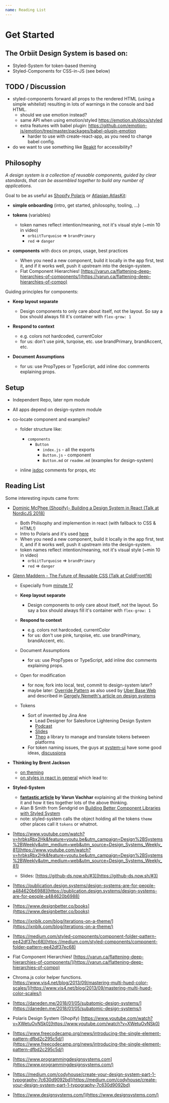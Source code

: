 ```yaml
---
name: Reading List
---
```


# Get Started

## The Orbiit Design System is based on:

- Styled-System for token-based theming
- Styled-Components for CSS-in-JS (see below)

## TODO / Discussion

- styled-components forward all props to the rendered HTML (using a simple whitelist) resulting in lots of warnings in the console and bad HTML.
  - should we use emotion instead?
  - same API when using emotion/styled https://emotion.sh/docs/styled
  - extra features with babel plugin: https://github.com/emotion-js/emotion/tree/master/packages/babel-plugin-emotion
    - harder to use with create-react-app, as you need to change babel config.
- do we want to use something like [Reakit](https://reakit.io/) for accessibility?

## Philosophy

_A design system is a collection of reusable components, guided by clear standards, that can be assembled together to build any number of applications._

Goal to be as useful as [Shopify Polaris](https://polaris.shopify.com/components/actions/button#navigation) or [Atlasian AtlasKit](https://atlaskit.atlassian.com/packages/core/button):

- **simple onboarding** (intro, get started, philosophy, tooling, ...)

- **tokens** (variables)

  - token names reflect intention/meaning, not it's visual style (~min 10 in video)
    - `orbiitTurquoise` => `brandPrimary`
    - `red` => `danger`

- **components** with docs on props, usage, best practices
  - When you need a new component, build it locally in the app first, test it, and if it works well, push it upstream into the design-system.
  - Flat Component Hierarchies! [https://varun.ca/flattening-deep-hierarchies-of-components/](https://varun.ca/flattening-deep-hierarchies-of-compo)

Guiding principles for components:

- **Keep layout separate**

  - Design components to only care about itself, not the layout. So say a box should always fill it's container with `flex-grow: 1`

- **Respond to context**

  - e.g. colors not hardcoded, currentColor
  - for us: don't use pink, turqoise, etc. use brandPrimary, brandAccent, etc.

- **Document Assumptions**
  - for us: use PropTypes or TypeScript, add inline doc comments explaining props.

## Setup

- Independent Repo, later npm module
- All apps depend on design-system module
- co-locate component and examples?

  - folder structure like:

    - `components`
      - `Button`
        - `index.js` - all the exports
        - `Button.js` - component
        - `Button.md` or `readme.md` (examples for design-system)

  - inline [jsdoc](https://jsdoc.app/) comments for props, etc

## Reading List

Some interesting inputs came form:

- [Dominic McPhee (Shopify)- Building a Design System in React (Talk at NordicJS 2018)](https://www.youtube.com/watch?v=XWetuOvNSk0)

  - Both Philisophy and implemention in react (with fallback to CSS & HTML!)
  - Intro to Polaris and it's used [here](https://polaris.shopify.com/components/get-started)
  - When you need a new component, build it locally in the app first, test it, and if it works well, push it upstream into the design-system.
  - token names reflect intention/meaning, not it's visual style (~min 10 in video)
    - `orbiitTurquoise` => `brandPrimary`
    - `red` => `danger`

- [Glenn Maddern - The Future of Reusable CSS (Talk at ColdFront16)](https://www.youtube.com/watch?v=XR6eM_5pAb0)

  - Especially from [minute 17](https://youtu.be/XR6eM_5pAb0?t=1069)
  - **Keep layout separate**

    - Design components to only care about itself, not the layout. So say a box should always fill it's container with `flex-grow: 1`

  - **Respond to context**

    - e.g. colors not hardcoded, currentColor
    - for us: don't use pink, turqoise, etc. use brandPrimary, brandAccent, etc.

  - Document Assumptions

    - for us: use PropTypes or TypeScript, add inline doc comments explaining props.

  - Open for modification

    - for now, fork into local, test, commit to design-system later?
    - maybe later: [Override Pattern](https://medium.com/@dschnr/better-reusable-react-components-with-the-overrides-pattern-9eca2339f646) as also used by [Uber Base Web]() and described in [Gergely Nemeth's article on design systems](https://blog.risingstack.com/design-systems-react/)

  - Tokens
    - Sort of invented by Jina Ane
      - Lead Designer for Salesforce Lightening Design System
      - [Podcast](https://pca.st/Kdev)
      - [Slides](https://speakerdeck.com/jina/design-tokens-in-design-systems)
      - [Theo](https://github.com/salesforce-ux/theo) a library to manage and translate tokens between platforms
    - For token naming issues, the guys at [system-ui](https://github.com/system-ui/theme-specification) have some good ideas, [discussions]([https://github.com/system-ui/theme-specification/issues)

- **Thinking by Brent Jackson**
  - [on theming](https://jxnblk.com/blog/iterations-on-a-theme/)
  - [on styles in react in general](https://jxnblk.com/blog/patterns-for-style-composition-in-react/) which lead to:

* **Styled-System**

  - **[fantastic article](https://varun.ca/styled-system/) by Varun Vachhar** explaining all the thinking behind it and how it ties together lots of the above thinking.
  - Alan B Smith from Sendgrid on [Building Better Component Libraries with Styled System](https://medium.com/styled-components/build-better-component-libraries-with-styled-system-4951653d54ee)
  - note: styled-system calls the object holding all the tokens `theme` other places call it `tokens` or whatnot.

* [https://www.youtube.com/watch?v=hrbksRbx2Hk&feature=youtu.be&utm_campaign=Design%2BSystems%2BWeekly&utm_medium=web&utm_source=Design_Systems_Weekly_81](https://www.youtube.com/watch?v=hrbksRbx2Hk&feature=youtu.be&utm_campaign=Design%2BSystems%2BWeekly&utm_medium=web&utm_source=Design_Systems_Weekly_81)
  - Slides: [https://github-ds.now.sh/#3](https://github-ds.now.sh/#3)
* [https://publication.design.systems/design-systems-are-for-people-a484620b6988](https://publication.design.systems/design-systems-are-for-people-a484620b6988)
* [https://www.designbetter.co/books](https://www.designbetter.co/books)
* [https://jxnblk.com/blog/iterations-on-a-theme/](https://jxnblk.com/blog/iterations-on-a-theme/)
* [https://medium.com/styled-components/component-folder-pattern-ee42df37ec68](https://medium.com/styled-components/component-folder-pattern-ee42df37ec68)
* Flat Component Hierarchies! [https://varun.ca/flattening-deep-hierarchies-of-components/](https://varun.ca/flattening-deep-hierarchies-of-compo)
* Chroma.js color helper functions.[https://www.vis4.net/blog/2013/09/mastering-multi-hued-color-scales/](https://www.vis4.net/blog/2013/09/mastering-multi-hued-color-scales/)
* [https://daneden.me/2018/01/05/subatomic-design-systems/](https://daneden.me/2018/01/05/subatomic-design-systems/)
* Polaris Design System (Shopify) [https://www.youtube.com/watch?v=XWetuOvNSk0](https://www.youtube.com/watch?v=XWetuOvNSk0)
* [https://www.freecodecamp.org/news/introducing-the-single-element-pattern-dfbd2c295c5d/](https://www.freecodecamp.org/news/introducing-the-single-element-pattern-dfbd2c295c5d/)
* [https://www.programmingdesignsystems.com](https://www.programmingdesignsystems.com/)
* [https://medium.com/codyhouse/create-your-design-system-part-1-typography-7c630d9092bd](https://medium.com/codyhouse/create-your-design-system-part-1-typography-7c630d9092bd)
* [https://www.designsystems.com/](https://www.designsystems.com/)
